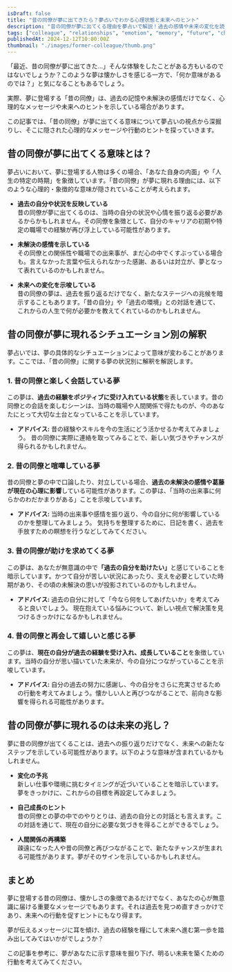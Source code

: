 ```yaml
---
isDraft: false
title: "昔の同僚が夢に出てきたら？夢占いでわかる心理状態と未来へのヒント"
description: "昔の同僚が夢に出てくる理由を夢占いで解説！過去の感情や未来の変化を読み解く心理的なメッセージと具体的な行動のヒントをご紹介します。"
tags: ["colleague", "relationships", "emotion", "memory", "future", "change", "self-improvement", "nostalgia"]
publishedAt: 2024-12-12T10:00:00Z
thumbnail: "./images/former-colleague/thumb.png"
---
```


「最近、昔の同僚が夢に出てきた…」そんな体験をしたことがある方もいるのではないでしょうか？このような夢は懐かしさを感じる一方で、「何か意味があるのでは？」と気になることもあるでしょう。

実際、夢に登場する「昔の同僚」は、過去の記憶や未解決の感情だけでなく、心理的なメッセージや未来へのヒントを示している場合があります。

この記事では、「昔の同僚」が夢に出てくる意味について夢占いの視点から深掘りし、そこに隠された心理的なメッセージや行動のヒントを探っていきます。

<TableOfContents />

<AdUnit />

## 昔の同僚が夢に出てくる意味とは？

夢占いにおいて、夢に登場する人物は多くの場合、「あなた自身の内面」や「人生の特定の時期」を象徴しています。「昔の同僚」が夢に現れる理由には、以下のような心理的・象徴的な意味が隠されていることが考えられます。

- <strong>過去の自分や状況を反映している</strong>
  <br />
  昔の同僚が夢に出てくるのは、当時の自分の状況や心情を振り返る必要があるからかもしれません。その同僚を象徴として、自分のキャリアの初期や特定の職場での経験が再び浮上している可能性があります。

- <strong>未解決の感情を示している</strong>
  <br />
  その同僚との関係性や職場での出来事が、まだ心の中でくすぶっている場合も。言えなかった言葉や伝えられなかった感謝、あるいは対立が、夢となって表れているのかもしれません。

- <strong>未来への変化を示唆している</strong>
  <br />
  昔の同僚の夢は、過去を振り返るだけでなく、新たなステージへの兆候を暗示することもあります。「昔の自分」や「過去の環境」との対話を通じて、これからの人生で何が必要かを教えてくれているのかもしれません。

<AdUnit />

## 昔の同僚が夢に現れるシチュエーション別の解釈

夢占いでは、夢の具体的なシチュエーションによって意味が変わることがあります。ここでは、「昔の同僚」に関する夢の状況別に解釈を解説します。

### 1. <strong>昔の同僚と楽しく会話している夢</strong>

この夢は、<strong>過去の経験をポジティブに受け入れている状態</strong>を表しています。昔の同僚との会話を楽しむシーンは、当時の職場や人間関係で得たものが、今のあなたにとって大切な土台となっていることを示しています。

- <strong>アドバイス:</strong> 昔の経験やスキルを今の生活にどう活かせるか考えてみましょう。
  昔の同僚に実際に連絡を取ってみることで、新しい気づきやチャンスが得られるかもしれません。

### 2. <strong>昔の同僚と喧嘩している夢</strong>

昔の同僚と夢の中で口論したり、対立している場合、<strong>過去の未解決の感情や葛藤が現在の心理に影響</strong>している可能性があります。この夢は、「当時の出来事に何らかのわだかまりがある」ことを示唆しています。

- <strong>アドバイス:</strong> 当時の出来事や感情を振り返り、今の自分に何が影響しているのかを整理してみましょう。
  気持ちを整理するために、日記を書く、過去を手放すための瞑想を行うなどしてみてください。

### 3. <strong>昔の同僚が助けを求めてくる夢</strong>

この夢は、あなたが無意識の中で<strong>「過去の自分を助けたい」</strong>と感じていることを暗示しています。かつて自分が苦しい状況にあったり、支えを必要としていた時期があり、その頃の未解決の思いが投影されているのかもしれません。

- <strong>アドバイス:</strong> 過去の自分に対して「今なら何をしてあげたいか」を考えてみると良いでしょう。
  現在抱えている悩みについて、新しい視点で解決策を見つけるきっかけになるかもしれません。

### 4. <strong>昔の同僚と再会して嬉しいと感じる夢</strong>

この夢は、<strong>現在の自分が過去の経験を受け入れ、成長していること</strong>を象徴しています。当時の自分が思い描いていた未来が、今の自分につながっていることを示唆しています。

- <strong>アドバイス:</strong> 自分の過去の努力に感謝し、今の自分をさらに充実させるための行動を考えてみましょう。懐かしい人と再びつながることで、前向きな影響を得られる可能性があります。

<AdUnit />

## 昔の同僚が夢に現れるのは未来の兆し？

夢に昔の同僚が出てくることは、過去への振り返りだけでなく、未来への新たなステップを示している可能性があります。以下のような意味が含まれているかもしれません。

- <strong>変化の予兆</strong>
  <br />
  新しい仕事や環境に挑むタイミングが近づいていることを暗示しています。夢をきっかけに、これからの目標を再設定してみましょう。

- <strong>自己成長のヒント</strong>
  <br />
  昔の同僚との夢の中でのやりとりは、過去の自分との対話とも言えます。この対話を通じて、現在の自分に必要な気づきを得ることができるでしょう。

- <strong>人間関係の再構築</strong>
  <br />
  疎遠になった人や昔の同僚と再びつながることで、新たなチャンスが生まれる可能性があります。夢がそのサインを示しているかもしれません。

<AdUnit />

## まとめ

夢に登場する昔の同僚は、懐かしさの象徴であるだけでなく、あなたの心が無意識に届ける重要なメッセージでもあります。それは過去を見つめ直すきっかけであり、未来への行動を促すヒントにもなり得ます。

夢が伝えるメッセージに耳を傾け、過去の経験を糧にして未来へ進む第一歩を踏み出してみてはいかがでしょうか？

この記事を参考に、夢があなたに示す意味を掘り下げ、明るい未来を築くための行動を考えてみてください。
